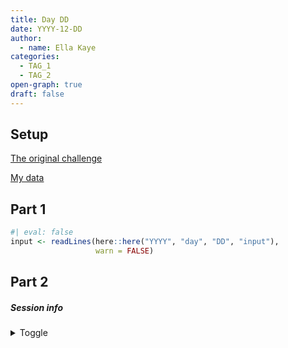 ```yaml
---
title: Day DD
date: YYYY-12-DD
author: 
  - name: Ella Kaye
categories:
  - TAG_1
  - TAG_2
open-graph: true
draft: false
---
```


## Setup

[The original challenge](https://adventofcode.com/YYYY/day/DD)

[My data](input){target="_blank"}

## Part 1

```r
#| eval: false
input <- readLines(here::here("YYYY", "day", "DD", "input"),
                   warn = FALSE)
```

## Part 2


##### Session info {.appendix}

<details><summary>Toggle</summary>

```r
#| echo: false
library(sessioninfo)
# save the session info as an object
pkg_session <- session_info(pkgs = "attached")

# get the quarto version
quarto_version <- system("quarto --version", intern = TRUE)

# inject the quarto info
pkg_session$platform$quarto <- paste(
  system("quarto --version", intern = TRUE), 
  "@", 
  quarto::quarto_path()
  )

# print it out
pkg_session
```

</details>





